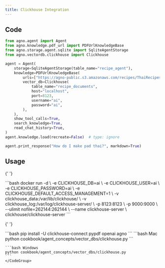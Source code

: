 ```yaml
---
title: Clickhouse Integration
---
```


## Code

```python cookbook/agent_concepts/vector_dbs/clickhouse.py
from agno.agent import Agent
from agno.knowledge.pdf_url import PDFUrlKnowledgeBase
from agno.storage.agent.sqlite import SqliteAgentStorage
from agno.vectordb.clickhouse import Clickhouse

agent = Agent(
    storage=SqliteAgentStorage(table_name="recipe_agent"),
    knowledge=PDFUrlKnowledgeBase(
        urls=["https://agno-public.s3.amazonaws.com/recipes/ThaiRecipes.pdf"],
        vector_db=Clickhouse(
            table_name="recipe_documents",
            host="localhost",
            port=8123,
            username="ai",
            password="ai",
        ),
    ),
    show_tool_calls=True,
    search_knowledge=True,
    read_chat_history=True,
)
agent.knowledge.load(recreate=False)  # type: ignore

agent.print_response("How do I make pad thai?", markdown=True)
```

## Usage

<Steps>
  <Snippet file="create-venv-step.mdx" />

{' '}

<Step title="Start Clickhouse">
  ```bash docker run -d \ -e CLICKHOUSE_DB=ai \ -e CLICKHOUSE_USER=ai \ -e CLICKHOUSE_PASSWORD=ai \
  -e CLICKHOUSE_DEFAULT_ACCESS_MANAGEMENT=1 \ -v clickhouse_data:/var/lib/clickhouse/ \ -v
  clickhouse_log:/var/log/clickhouse-server/ \ -p 8123:8123 \ -p 9000:9000 \ --ulimit
  nofile=262144:262144 \ --name clickhouse-server \ clickhouse/clickhouse-server ```
</Step>

{' '}

<Step title="Install libraries">
  ```bash pip install -U clickhouse-connect pypdf openai agno ```
</Step>

  <Step title="Run Agent">
    <CodeGroup>
    ```bash Mac
    python cookbook/agent_concepts/vector_dbs/clickhouse.py
    ```

    ```bash Windows
    python cookbook/agent_concepts/vector_dbs/clickhouse.py
    ```
    </CodeGroup>

  </Step>
</Steps>
